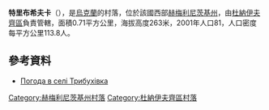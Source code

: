 {{coord|48|46|51|N|26|55|38|E|scale:100000|display=title}}

'''特里布希夫卡'''（{{lang-uk|Трибухівка}}），是[[烏克蘭|烏克蘭]]的村落，位於該國西部[[赫梅利尼茨基州|赫梅利尼茨基州]]，由[[杜納伊夫齊區|杜納伊夫齊區]]負責管轄，面積0.71平方公里，海拔高度263米，2001年人口81，人口密度每平方公里113.8人。

==參考資料==
* [http://weather.in.ua/ua/hmel'nickaja/26406 Погода в селі Трибухівка] {{Wayback|url=http://weather.in.ua/ua/hmel%27nickaja/26406 |date=20111220062149 }}

{{DEFAULTSORT:Трибухівка}}
[[Category:赫梅利尼茨基州村落|Category:赫梅利尼茨基州村落]]
[[Category:杜納伊夫齊區村落|Category:杜納伊夫齊區村落]]


{{Khmelnytskyi-geo-stub}}